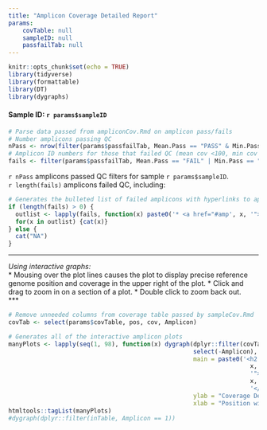 ```yaml
---
title: "Amplicon Coverage Detailed Report"
params:
    covTable: null
    sampleID: null
    passfailTab: null
---
```


```r
knitr::opts_chunk$set(echo = TRUE)
library(tidyverse)
library(formattable)
library(DT)
library(dygraphs)
```
#### Sample ID: `r params$sampleID`

```r
# Parse data passed from ampliconCov.Rmd on amplicon pass/fails
# Number amplicons passing QC
nPass <- nrow(filter(params$passfailTab, Mean.Pass == "PASS" & Min.Pass == "PASS"))
# Amplicon ID numbers for those that failed QC (mean cov <100, min cov <30)
fails <- filter(params$passfailTab, Mean.Pass == "FAIL" | Min.Pass == "FAIL")$Amplicon
```
`r nPass` amplicons passed QC filters for sample `r params$sampleID`.  
`r length(fails)` amplicons failed QC, including:
<br>

```r
# Generates the bulleted list of failed amplicons with hyperlinks to appropriate plots
if (length(fails) > 0) {
  outlist <- lapply(fails, function(x) paste0('* <a href="#amp', x, '">', x, '</a>\n'))
  for(x in outlist) {cat(x)}
} else {
  cat("NA")
}
```

***
_Using interactive graphs:_  
* Mousing over the plot lines causes the plot to display precise reference genome position and coverage in the upper right of the plot.
* Click and drag to zoom in on a section of a plot.
* Double click to zoom back out.  
***

```r
# Remove unneeded columns from coverage table passed by sampleCov.Rmd
covTab <- select(params$covTable, pos, cov, Amplicon)
```

```r
# Generates all of the interactive amplicon plots
manyPlots <- lapply(seq(1, 98), function(x) dygraph(dplyr::filter(covTab, Amplicon == x) %>% 
                                                    select(-Amplicon), 
                                                    main = paste0('<h2 id="amp', 
                                                                    x, 
                                                                    '">Amplicon ', 
                                                                    x,
                                                                    '</h2>'),
                                                    ylab = "Coverage Depth (bases)",
                                                    xlab = "Position within the Reference Genome"))
htmltools::tagList(manyPlots)
#dygraph(dplyr::filter(inTable, Amplicon == 1))
```

